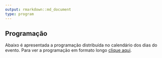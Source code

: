 ```yaml
---
output: rmarkdown::md_document
type: program
---
```


## Programação ##

Abaixo é apresentada a programação distribuída no calendário dos dias do
evento. Para ver a programação em formato longo [clique aqui](programacao2/).
